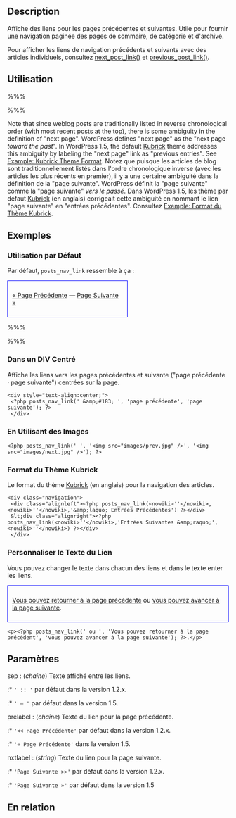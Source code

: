 {{French Header}}
== Description ==

Affiche des liens pour les pages précédentes et suivantes. Utile pour fournir une navigation paginée des pages de sommaire, de catégorie et d'archive.

Pour afficher les liens de navigation précédents et suivants avec des articles individuels, consultez [[fr:Marqueurs_de_Modele/next_post_link|next_post_link()]] et [[fr:Marqueurs_de_Modele/previous_post_link|previous_post_link()]].

== Utilisation ==

%%% <?php posts_nav_link('sep', 'prelabel', 'nxtlabel'); ?> %%%

Note that since weblog posts are traditionally listed in reverse chronological order (with most recent posts at the top), there is some ambiguity in the definition of "next page".  WordPress defines "next page" as the "next page ''toward the past''".  In WordPress 1.5, the default [http://binarybonsai.com/kubrick Kubrick] theme addresses this ambiguity by labeling the "next page" link as "previous entries".  See [[#Kubrick_Theme_Format|Example: Kubrick Theme Format]].
Notez que puisque les articles de blog sont traditionnellement listés dans l'ordre chronologique inverse (avec les articles les plus récents en premier), il y a une certaine ambiguité dans la définition de la "page suivante". WordPress définit la "page suivante" comme la "page suivante" ''vers le passé''. Dans WordPress 1.5, les thème par défaut [http://binarybonsai.com/kubrick Kubrick] (en anglais) corrigeait cette ambiguité en nommant le lien "page suivante" en "entrées précédentes". Consultez [[#Format_du_Th.C3.A8me_Kubrick|Exemple: Format du Thème Kubrick]].

== Exemples ==

=== Utilisation par Défaut ===

Par défaut, <tt>posts_nav_link</tt> ressemble à ça :

<div style="border:1px solid blue; width:50%; padding:10px">[[#Exemples|&laquo; Page Précédente]]  &#8212; [[#Exemples|Page Suivante &raquo;]]</div>

%%% <?php posts_nav_link(); ?> %%%

===Dans un DIV Centré===

Affiche les liens vers les pages précédentes et suivante ("page précédente &#183; page suivante") centrées sur la page.

<pre><div style="text-align:center;">
 <?php posts_nav_link(' &amp;#183; ', 'page précédente', 'page suivante'); ?>
 </div></pre>

===En Utilisant des Images===

<pre><?php posts_nav_link(' ', '<img src="images/prev.jpg" />', '<img src="images/next.jpg" />'); ?></pre>

=== Format du Thème Kubrick ===

Le format du thème [http://binarybonsai.com/kubrick Kubrick] (en anglais) pour la navigation des articles.

<pre><div class="navigation">
 <div class="alignleft"><?php posts_nav_link(<nowiki>''</nowiki>,<nowiki>''</nowiki>,'&amp;laquo; Entrées Précédentes') ?></div>
 &lt;div class="alignright"><?php posts_nav_link(<nowiki>''</nowiki>,'Entrées Suivantes &amp;raquo;',<nowiki>''</nowiki>) ?></div>
 </div></pre>

===Personnaliser le Texte du Lien===

Vous pouvez changer le texte dans chacun des liens et dans le texte enter les liens.

<div style="border:1px solid blue; padding:10px">[[#Exemples|Vous pouvez retourner à la page précédente]] ou [[#Exemples|vous pouvez avancer à la page suivante]].</div>

<pre><p><?php posts_nav_link(' ou ', 'Vous pouvez retourner à la page précédent', 'vous pouvez avancer à la page suivante'); ?>.</p></pre>

== Paramètres ==

; sep : (''chaîne'') Texte affiché entre les liens.
:* <tt>' :: '</tt> par défaut dans la version 1.2.x.
:* <tt>' &#8212; '</tt> par défaut dans la version 1.5.
;  prelabel : (''chaîne'') Texte du lien pour la page précédente.
:* <tt>'<< Page Précédente'</tt> par défaut dans la version 1.2.x.
:* <tt>'&laquo; Page Précédente'</tt> dans la version 1.5.
;  nxtlabel : (''string'') Texte du lien pour la page suivante.
:* <tt>'Page Suivante >>'</tt> par défaut dans la version 1.2.x.
:* <tt>'Page Suivante &raquo;'</tt> par défaut dans la version 1.5

== En relation ==

{{Article Marqueurs}}